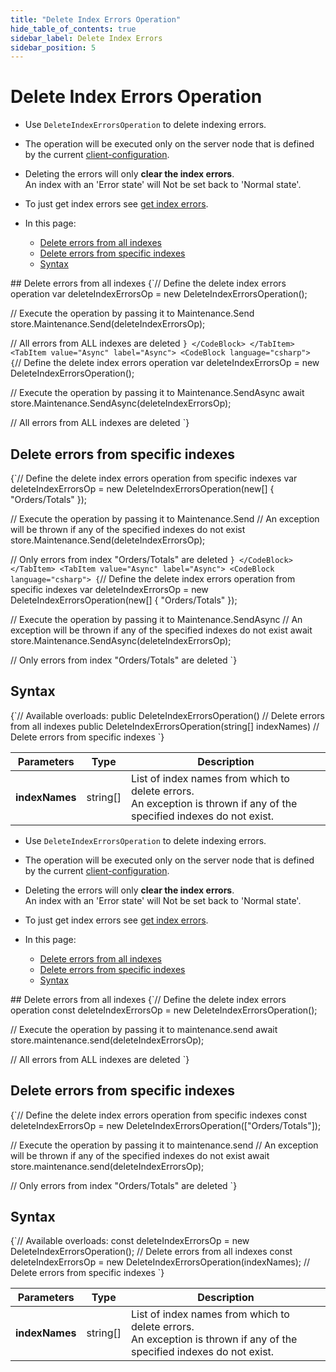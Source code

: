 ```yaml
---
title: "Delete Index Errors Operation"
hide_table_of_contents: true
sidebar_label: Delete Index Errors
sidebar_position: 5
---
```





# Delete Index Errors Operation
<LanguageSwitcher supportedLanguages={supportedLanguages} />
<LanguageContent language="csharp">

<Admonition type="note" title="">

* Use `DeleteIndexErrorsOperation` to delete indexing errors.  

* The operation will be executed only on the server node that is defined by the current [client-configuration](../../../../client-api/configuration/load-balance/overview.mdx#client-logic-for-choosing-a-node).

* Deleting the errors will only __clear the index errors__.  
  An index with an 'Error state' will Not be set back to 'Normal state'.  

* To just get index errors see [get index errors](../../../../client-api/operations/maintenance/indexes/get-index-errors.mdx). 

* In this page:
    * [Delete errors from all indexes](../../../../client-api/operations/maintenance/indexes/delete-index-errors.mdx#delete-errors-from-all-indexes)
    * [Delete errors from specific indexes](../../../../client-api/operations/maintenance/indexes/delete-index-errors.mdx#delete-errors-from-specific-indexes)
    * [Syntax](../../../../client-api/operations/maintenance/indexes/delete-index-errors.mdx#syntax)

</Admonition>
## Delete errors from all indexes

<Tabs groupId='languageSyntax'>
<TabItem value="Sync" label="Sync">
<CodeBlock language="csharp">
{`// Define the delete index errors operation
var deleteIndexErrorsOp = new DeleteIndexErrorsOperation();

// Execute the operation by passing it to Maintenance.Send
store.Maintenance.Send(deleteIndexErrorsOp);

// All errors from ALL indexes are deleted
`}
</CodeBlock>
</TabItem>
<TabItem value="Async" label="Async">
<CodeBlock language="csharp">
{`// Define the delete index errors operation
var deleteIndexErrorsOp = new DeleteIndexErrorsOperation();

// Execute the operation by passing it to Maintenance.SendAsync
await store.Maintenance.SendAsync(deleteIndexErrorsOp);

// All errors from ALL indexes are deleted
`}
</CodeBlock>
</TabItem>
</Tabs>



## Delete errors from specific indexes

<Tabs groupId='languageSyntax'>
<TabItem value="Sync" label="Sync">
<CodeBlock language="csharp">
{`// Define the delete index errors operation from specific indexes
var deleteIndexErrorsOp = new DeleteIndexErrorsOperation(new[] { "Orders/Totals" });

// Execute the operation by passing it to Maintenance.Send
// An exception will be thrown if any of the specified indexes do not exist
store.Maintenance.Send(deleteIndexErrorsOp);

// Only errors from index "Orders/Totals" are deleted
`}
</CodeBlock>
</TabItem>
<TabItem value="Async" label="Async">
<CodeBlock language="csharp">
{`// Define the delete index errors operation from specific indexes
var deleteIndexErrorsOp = new DeleteIndexErrorsOperation(new[] { "Orders/Totals" });

// Execute the operation by passing it to Maintenance.SendAsync
// An exception will be thrown if any of the specified indexes do not exist
await store.Maintenance.SendAsync(deleteIndexErrorsOp);

// Only errors from index "Orders/Totals" are deleted
`}
</CodeBlock>
</TabItem>
</Tabs>



## Syntax

<TabItem value="syntax" label="syntax">
<CodeBlock language="csharp">
{`// Available overloads:
public DeleteIndexErrorsOperation()                    // Delete errors from all indexes
public DeleteIndexErrorsOperation(string[] indexNames) // Delete errors from specific indexes
`}
</CodeBlock>
</TabItem>

| Parameters | Type | Description |
| - | - | - |
| __indexNames__ | string[] | List of index names from which to delete errors.<br/>An exception is thrown if any of the specified indexes do not exist. |




</LanguageContent>
<LanguageContent language="nodejs">

<Admonition type="note" title="">

* Use `DeleteIndexErrorsOperation` to delete indexing errors.  

* The operation will be executed only on the server node that is defined by the current [client-configuration](../../../../client-api/configuration/load-balance/overview.mdx#client-logic-for-choosing-a-node).

* Deleting the errors will only __clear the index errors__.  
  An index with an 'Error state' will Not be set back to 'Normal state'.  

* To just get index errors see [get index errors](../../../../client-api/operations/maintenance/indexes/get-index-errors.mdx). 

* In this page:
    * [Delete errors from all indexes](../../../../client-api/operations/maintenance/indexes/delete-index-errors.mdx#delete-errors-from-all-indexes)
    * [Delete errors from specific indexes](../../../../client-api/operations/maintenance/indexes/delete-index-errors.mdx#delete-errors-from-specific-indexes)
    * [Syntax](../../../../client-api/operations/maintenance/indexes/delete-index-errors.mdx#syntax)

</Admonition>
## Delete errors from all indexes

<TabItem value="delete_errors_all" label="delete_errors_all">
<CodeBlock language="js">
{`// Define the delete index errors operation
const deleteIndexErrorsOp = new DeleteIndexErrorsOperation();

// Execute the operation by passing it to maintenance.send
await store.maintenance.send(deleteIndexErrorsOp);

// All errors from ALL indexes are deleted
`}
</CodeBlock>
</TabItem>



## Delete errors from specific indexes

<TabItem value="delete_errors_specific" label="delete_errors_specific">
<CodeBlock language="js">
{`// Define the delete index errors operation from specific indexes
const deleteIndexErrorsOp = new DeleteIndexErrorsOperation(["Orders/Totals"]);

// Execute the operation by passing it to maintenance.send
// An exception will be thrown if any of the specified indexes do not exist
await store.maintenance.send(deleteIndexErrorsOp);

// Only errors from index "Orders/Totals" are deleted
`}
</CodeBlock>
</TabItem>



## Syntax

<TabItem value="syntax" label="syntax">
<CodeBlock language="js">
{`// Available overloads:
const deleteIndexErrorsOp = new DeleteIndexErrorsOperation();           // Delete errors from all indexes 
const deleteIndexErrorsOp = new DeleteIndexErrorsOperation(indexNames); // Delete errors from specific indexes
`}
</CodeBlock>
</TabItem>

| Parameters | Type | Description |
| - | - | - |
| __indexNames__ | string[] | List of index names from which to delete errors.<br/>An exception is thrown if any of the specified indexes do not exist. |




</LanguageContent>

<!---
### Indexes
- [What are Indexes](../../../../indexes/what-are-indexes)
- [Creating and Deploying Indexes](../../../../indexes/creating-and-deploying)
- [Debugging Index Errors](../../../../indexes/troubleshooting/debugging-index-errors)
- [Index Administration](../../../../indexes/index-administration)

### Operations
- [How to Reset Index](../../../../client-api/operations/maintenance/indexes/reset-index)
- [Get index errors](../../../../client-api/operations/maintenance/indexes/get-index-errors)


-->